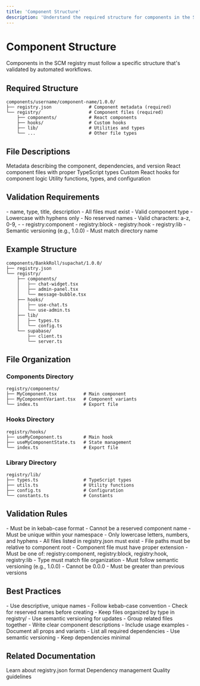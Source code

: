 ```yaml
---
title: 'Component Structure'
description: 'Understand the required structure for components in the SCM registry.'
---
```


# Component Structure

Components in the SCM registry must follow a specific structure that's validated by automated workflows.

## Required Structure

```
components/username/component-name/1.0.0/
├── registry.json              # Component metadata (required)
└── registry/                  # Component files (required)
    ├── components/            # React components
    ├── hooks/                 # Custom hooks
    ├── lib/                   # Utilities and types
    └── ...                    # Other file types
```

## File Descriptions

<CardGroup cols={2}>
  <Card title="registry.json">
    Metadata describing the component, dependencies, and version
  </Card>
  <Card title="registry/components/">
    React component files with proper TypeScript types
  </Card>
  <Card title="registry/hooks/">
    Custom React hooks for component logic
  </Card>
  <Card title="registry/lib/">
    Utility functions, types, and configuration
  </Card>
</CardGroup>

## Validation Requirements

<CardGroup cols={2}>
  <Card title="Required Fields">
    - name, type, title, description
    - All files must exist
    - Valid component type
  </Card>
  <Card title="Naming Rules">
    - Lowercase with hyphens only
    - No reserved names
    - Valid characters: a-z, 0-9, -
  </Card>
  <Card title="Component Types">
    - registry:component
    - registry:block
    - registry:hook
    - registry:lib
  </Card>
  <Card title="Version Format">
    - Semantic versioning (e.g., 1.0.0)
    - Must match directory name
  </Card>
</CardGroup>

## Example Structure

```
components/BankkRoll/supachat/1.0.0/
├── registry.json
└── registry/
    ├── components/
    │   ├── chat-widget.tsx
    │   ├── admin-panel.tsx
    │   └── message-bubble.tsx
    ├── hooks/
    │   ├── use-chat.ts
    │   └── use-admin.ts
    ├── lib/
    │   ├── types.ts
    │   └── config.ts
    └── supabase/
        ├── client.ts
        └── server.ts
```

## File Organization

### Components Directory

```
registry/components/
├── MyComponent.tsx          # Main component
├── MyComponentVariant.tsx   # Component variants
└── index.ts                 # Export file
```

### Hooks Directory

```
registry/hooks/
├── useMyComponent.ts        # Main hook
├── useMyComponentState.ts   # State management
└── index.ts                 # Export file
```

### Library Directory

```
registry/lib/
├── types.ts                 # TypeScript types
├── utils.ts                 # Utility functions
├── config.ts                # Configuration
└── constants.ts             # Constants
```

## Validation Rules

<CardGroup cols={2}>
  <Card title="Name Validation">
    - Must be in kebab-case format
    - Cannot be a reserved component name
    - Must be unique within your namespace
    - Only lowercase letters, numbers, and hyphens
  </Card>
  <Card title="File Validation">
    - All files listed in registry.json must exist
    - File paths must be relative to component root
    - Component file must have proper extension
  </Card>
  <Card title="Type Validation">
    - Must be one of: registry:component, registry:block, registry:hook, registry:lib
    - Type must match file organization
  </Card>
  <Card title="Version Validation">
    - Must follow semantic versioning (e.g., 1.0.0)
    - Cannot be 0.0.0
    - Must be greater than previous versions
  </Card>
</CardGroup>

## Best Practices

<CardGroup cols={2}>
  <Card title="Naming">
    - Use descriptive, unique names
    - Follow kebab-case convention
    - Check for reserved names before creating
  </Card>
  <Card title="Organization">
    - Keep files organized by type in registry/
    - Use semantic versioning for updates
    - Group related files together
  </Card>
  <Card title="Documentation">
    - Write clear component descriptions
    - Include usage examples
    - Document all props and variants
  </Card>
  <Card title="Dependencies">
    - List all required dependencies
    - Use semantic versioning
    - Keep dependencies minimal
  </Card>
</CardGroup>

## Related Documentation

<CardGroup cols={2}>
  <Card title="Metadata Format" href="/registry/metadata">
    Learn about registry.json format
  </Card>
  <Card title="Dependency Management" href="/registry/dependencies">
    Dependency management
  </Card>
  <Card title="Quality Guidelines" href="/registry/guidelines">
    Quality guidelines
  </Card>
</CardGroup> 